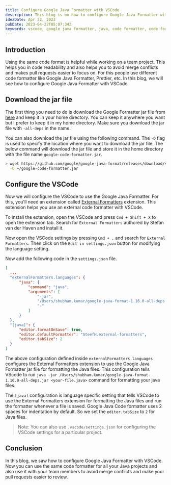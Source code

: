 ```yaml
---
title: Configure Google Java Formatter with VSCode
description: This blog is on how to configure Google Java Formatter with VSCode
ideaDate: Apr 22, 2023
pubDate: 2023-04-22T05:07:34Z
keywords: vscode, google java formatter, java, code formatter, code formatting
---
```


## Introduction 

Using the same code format is helpful while working on a team project. 
This helps you in code readability and also helps you to avoid merge conflicts and makes pull requests easier to focus on.
For this people use different code formatter like Google Java Formatter, Prettier, etc. 
In this blog, we will see how to configure Google Java Formatter with VSCode.

## Download the jar file

The first thing you need to do is download the Google Formatter jar file from [here](https://github.com/google/google-java-format/releases) and keep it in your home directory. 
You can keep it anywhere you want but I prefer to keep it in my home directory.
Make sure you download the jar file with `-all-deps` in the name.

You can also download the jar file using the following command. 
The `-O` flag is used to specify the location where you want to download the jar file.
The below command will download the jar file and store it in the home directory with the file name `google-code-formatter.jar`.

```bash
> wget https://github.com/google/google-java-format/releases/download/v1.16.0/google-java-format-1.16.0.jar \
  -O ~/google-code-formatter.jar
```

## Configure the VSCode

Now we will configure the VSCode to use the Google Java Formatter.
For this, you'll need an extension called [External Formatters](https://marketplace.visualstudio.com/items?itemName=SteefH.external-formatters) extension.
This extension helps you use an external code formatter with VSCode.

To install the extension, open the VSCode and press `Cmd + Shift + X` to open the extension tab.
Search for `External Formatters` authored by Stefan van der Haven and install it.

Now open the VSCode settings by pressing `Cmd + ,` and search for `External Formatters`.
Then click on the `Edit in settings.json` button for modifying the language setting.

<BlogImage src={ImgSettings} alt="" />

Now add the following code in the `settings.json` file.

```json
[
  ...
  "externalFormatters.languages": {
      "java": {
          "command": "java",
          "arguments": [
              "-jar",
              "/Users/shubham.kumar/google-java-format-1.16.0-all-deps.jar",
              "-"
          ]
      }
  },
  "[java]": {
      "editor.formatOnSave": true,
      "editor.defaultFormatter": "SteefH.external-formatters",
      "editor.tabSize": 2
  }
]  
```

The above configuration defined inside `externalFormatters.languages` configures the External Formatters extension to use the Google Java Formatter jar file for formatting the Java files.
This configuration tells VScode to run `java -jar /Users/shubham.kumar/google-java-format-1.16.0-all-deps.jar <your-file.java>` command for formatting your java files.

The `[java]` configuration is language specific setting that tells VSCode to use the External Formatters extension for formatting the Java files and run the formatter whenever a file is saved.
Google Java Code formatter uses 2 spaces for indentation by default.
So we set the `editor.tabSize` to `2` for Java files. 

> Note: You can also use `.vscode/settings.json` for configuring the VSCode settings for a particular project.

## Conclusion

In this blog, we saw how to configure Google Java Formatter with VSCode.
Now you can use the same code formatter for all your Java projects and also use it with your team members to avoid merge conflicts and make your pull requests easier to review.
